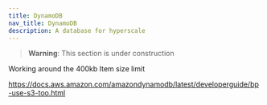 ```yaml
---
title: DynamoDB
nav_title: DynamoDB
description: A database for hyperscale
---
```


> **Warning**: This section is under construction

Working around the 400kb Item size limit

https://docs.aws.amazon.com/amazondynamodb/latest/developerguide/bp-use-s3-too.html
